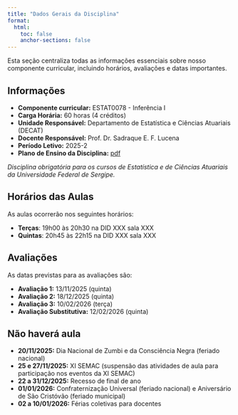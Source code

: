 ```yaml
---
title: "Dados Gerais da Disciplina"
format:
  html:
    toc: false
    anchor-sections: false
---
```


Esta seção centraliza todas as informações essenciais sobre nosso componente curricular, incluindo horários, avaliações e datas importantes.


## Informações

- **Componente curricular:** ESTAT0078 - Inferência I
- **Carga Horária:** 60 horas (4 créditos)
- **Unidade Responsável:** Departamento de Estatística e Ciências Atuariais (DECAT)
- **Docente Responsável:** Prof. Dr. Sadraque E. F. Lucena
- **Período Letivo:** 2025-2
- **Plano de Ensino da Disciplina:**  [pdf](/PDFs/plano_de_ensino_Inferencia1.pdf){target="_blank"}

*Disciplina obrigatória para os cursos de Estatística e de Ciências Atuariais da Universidade Federal de Sergipe.*


## Horários das Aulas

As aulas ocorrerão nos seguintes horários:

- **Terças**: 19h00 às 20h30 na DID XXX sala XXX
- **Quintas**: 20h45 às 22h15 na DID XXX sala XXX



## Avaliações

As datas previstas para as avaliações são:

- **Avaliação 1:** 13/11/2025 (quinta)
- **Avaliação 2:** 18/12/2025 (quinta)
- **Avaliação 3:** 10/02/2026 (terça)
- **Avaliação Substitutiva:** 12/02/2026 (quinta)


## Não haverá aula

- **20/11/2025:** Dia Nacional de Zumbi e da Consciência Negra (feriado nacional)
- **25 e 27/11/2025:** XI SEMAC (suspensão das atividades de aula para participação nos eventos da XI SEMAC)
- **22 a 31/12/2025:** Recesso de final de ano
- **01/01/2026:** Confraternização Universal (feriado nacional) e Aniversário de São Cristóvão (feriado municipal)
- **02 a 10/01/2026:** Férias coletivas para docentes